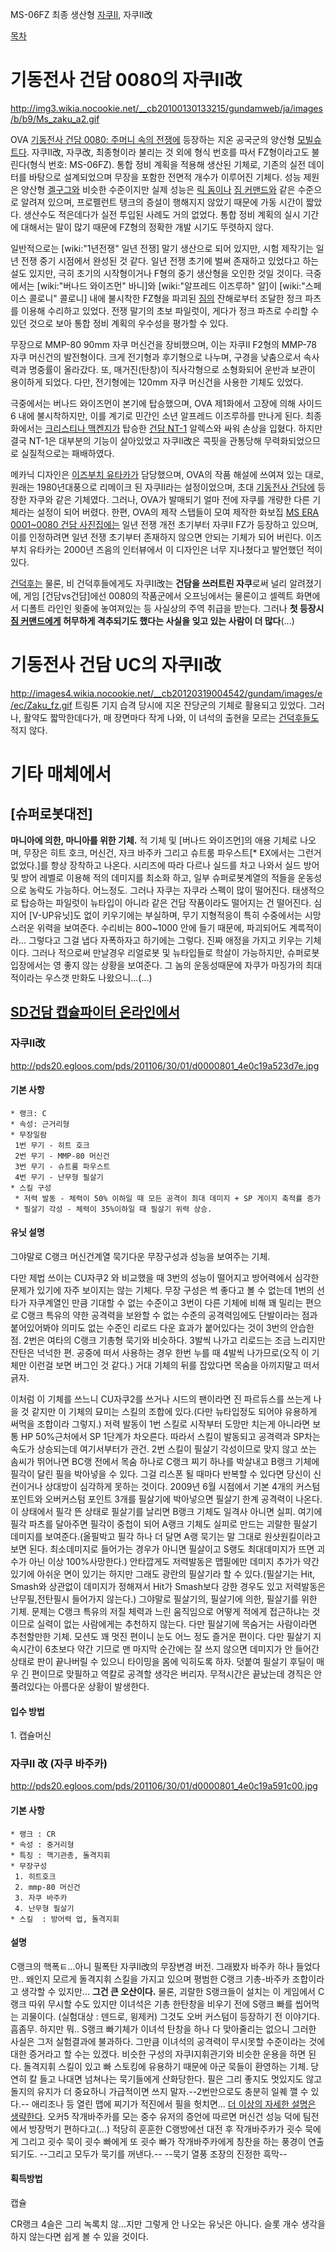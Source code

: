 MS-06FZ 최종 생산형 [[자쿠II]], 자쿠II改


[[목차]]
= 기동전사 건담 0080의 자쿠II改 =
http://img3.wikia.nocookie.net/__cb20100130133215/gundamweb/ja/images/b/b9/Ms_zaku_a2.gif

OVA [[기동전사 건담 0080: 주머니 속의 전쟁]]에 등장하는 지온 공국군의 양산형 [[모빌슈트]]다. 자쿠II改, 자쿠改, 최종형이라 불리는 것 외에 형식 번호를 따서 FZ형이라고도 불린다(형식 번호: MS-06FZ). 통합 정비 계획을 적용해 생산된 기체로, 기존의 실전 데이터를 바탕으로 설계되었으며 무장을 포함한 전면적 개수가 이루어진 기체다. 성능 제원은 양산형 [[겔구그]]와 비슷한 수준이지만 실제 성능은 [[릭 돔]]이나 [[짐 커맨드]]와 같은 수준으로 알려져 있으며, 프로펠런트 탱크의 증설이 행해지지 않았기 때문에 가동 시간이 짧았다. 생산수도 적은데다가 실전 투입된 사례도 거의 없었다. 통합 정비 계획의 실시 기간에 대해서는 말이 많기 때문에 FZ형의 정확한 개발 시기도 뚜렷하지 않다.

일반적으로는 [wiki:"1년전쟁" 일년 전쟁] 말기 생산으로 되어 있지만, 시험 제작기는 일년 전쟁 중기 시점에서 완성된 것 같다. 일년 전쟁 초기에 벌써 존재하고 있었다고 하는 설도 있지만, 극히 초기의 시작형이거나 F형의 중기 생산형을 오인한 것일 것이다. 극중에서는 [wiki:"버나드 와이즈먼" 바니]와 [wiki:"알프레드 이즈루하" 알]이 [wiki:"스페이스 콜로니" 콜로니] 내에 불시착한 FZ형을 파괴된 [[짐]]의 잔해로부터 조달한 정크 파츠를 이용해 수리하고 있었다. 전쟁 말기의 초보 파일럿이, 게다가 정크 파츠로 수리할 수 있던 것으로 보아 통합 정비 계획의 우수성을 평가할 수 있다.

무장으로 MMP-80 90mm 자쿠 머신건을 장비했으며, 이는 자쿠II F2형의 MMP-78 자쿠 머신건의 발전형이다. 크게 전기형과 후기형으로 나누며, 구경을 낮춤으로서 속사력과 명중률이 올라갔다. 또, 매거진(탄창)이 직사각형으로 소형화되어 운반과 보관이 용이하게 되었다. 다만, 전기형에는 120mm 자쿠 머신건을 사용한 기체도 있었다.

극중에서는 버나드 와이즈먼이 본기에 탑승했으며, OVA 제1화에서 고장에 의해 사이드 6 내에 불시착하지만, 이를 계기로 민간인 소년 알프레드 이즈루하를 만나게 된다. 최종화에서는 [[크리스티나 맥켄지]]가 탑승한 [[건담 NT-1]] 알렉스와 싸워 손상을 입혔다. 하지만 결국 NT-1은 대부분의 기능이 살아있었고 자쿠II改은 콕핏을 관통당해 무력화되었으므로 실질적으로는 패배하였다.

메카닉 디자인은 [[이즈부치 유타카]]가 담당했으며, OVA의 작품 해설에 쓰여져 있는 대로, 원래는 1980년대풍으로 리메이크 된 자쿠II라는 설정이었으며, 초대 [[기동전사 건담]]에 등장한 자쿠와 같은 기체였다. 그러나, OVA가 발매되기 얼마 전에 자쿠를 개량한 다른 기체라는 설정이 되어 버렸다. 한편, OVA의 제작 스탭들이 모여 제작한 화보집 [[MS ERA 0001~0080 건담 사진집]]에는 일년 전쟁 개전 초기부터 자쿠II FZ가 등장하고 있으며, 이를 인정하려면 일년 전쟁 초기부터 존재하지 않으면 안되는 기체가 되어 버린다. 이즈부치 유타카는 2000년 즈음의 인터뷰에서 이 디자인은 너무 지나쳤다고 발언했던 적이 있다.

[[건덕후]]는 물론, 비 건덕후들에게도 자쿠II改는 '''건담을 쓰러트린 자쿠'''로써 널리 알려졌기에, 게임 [건담vs건담]에선 0080의 작품군에서 오프닝에서는 물론이고 셀렉트 화면에서 디폴트 라인인 윗줄에 놓여져있는 등 사실상의 주역 취급을 받는다. 그러나 '''첫 등장시 [[짐 커맨드]]에게 허무하게 격추되기도 했다는 사실을 잊고 있는 사람이 더 많다'''(...)

= 기동전사 건담 UC의 자쿠II改 =
http://images4.wikia.nocookie.net/__cb20120319004542/gundam/images/e/ec/Zaku_fz.gif
트링톤 기지 습격 당시에 지온 잔당군의 기체로 활용되고 있었다. 그러나, 활약도 짧막한데다가, 매 장면마다 작게 나와, 이 녀석의 출현을 모르는 [[건덕후]]들도 적지 않다. 

= 기타 매체에서 =

== [슈퍼로봇대전] ==

'''마니아에 의한, 마니아를 위한 기체.''' 적 기체 및 [버나드 와이즈먼]의 애용 기체로 나오며, 무장은 히트 호크, 머신건, 자크 바주카 그리고 슈트룸 파우스트[* EX에서는 그런거 없었다.]를 항상 장착하고 나온다. 시리즈에 따라 다르나 실드를 차고 나와서 실드 방어 및 방어 레벨로 이용해 적의 데미지를 최소화 하고, 일부 슈퍼로봇계열의 적들을 운동성으로 농락도 가능하다. 어느정도. 그러나 자쿠는 자쿠라 스펙이 많이 떨어진다. 태생적으로 탑승하는 파일럿이 뉴타입이 아니라 같은 건담 작품이라도 떨어지는 건 떨어진다. 심지어 [V-UP유닛]도 없이 키우기에는 부실하며, 무기 지형적응이 특히 수중에서는 시망스러운 위력을 보여준다. 수리비는 800~1000 안에 들기 때문에, 파괴되어도 계륵적이라... 그렇다고 그걸 냅다 자폭하자고 하기에는 그렇다. 진짜 애정을 가지고 키우는 기체이다. 그러나 적으로써 만날경우 리얼로봇 및 뉴타입들로 학살이 가능하지만, 슈퍼로봇 입장에서는 영 좋지 않는 상황을 보여준다. 그 놈의 운동성때문에 자쿠가 마징가의 최대적이라는 우스갯 만화도 나왔으니...(...)

== [[SD건담 캡슐파이터 온라인]]에서 ==
=== 자쿠II改 ===
http://pds20.egloos.com/pds/201106/30/01/d0000801_4e0c19a523d7e.jpg
==== 기본 사항 ====
 * 랭크: C
 * 속성: 근거리형
 * 무장일람
  1번 무기 - 히트 호크
  2번 무기 - MMP-80 머신건
  3번 무기 - 슈트룸 파우스트
  4번 무기 - 난무형 필살기
 * 스킬 구성
  * 저력 발동 - 체력이 50% 이하일 때 모든 공격이 최대 데미지 + SP 게이지 축적률 증가
  * 필살기 각성 - 체력이 35%이하일 때 필살기 위력 상승. 
==== 유닛 설명 ====
그야말로 C랭크 머신건계열 묵기다운 무장구성과 성능을 보여주는 기체.

다만 제법 쓰이는 CU자쿠2 와 비교했을 때 3번의 성능이 떨어지고 방어력에서 심각한 문제가 있기에 자주 보이지는 않는 기체다. 무장 구성은 썩 좋다고 볼 수 없는데 1번의 선타가 자쿠계열인 만큼 기대할 수 없는 수준이고 3번이 다른 기체에 비해 꽤 밀리는 편으로 C랭크 특유의 약한 공격력을 보완할 수 없는 수준의 공격력임에도 단발이라는 점과 붙어있어봐야 의미도 없는 수준인 리로드 다운 효과가 붙어있다는 것이 3번의 안습한 점. 2번은 여타의 C랭크 기총형 묵기와 비슷하다. 3발씩 나가고 리로드는 조금 느리지만 잔탄은 넉넉한 편. 공중에 떠서 사용하는 경우 한번 누를 때 4발씩 나가므로(오직 이 기체만 이런걸 보면 버그인 것 같다.) 거대 기체의 뒤를 잡았다면 목숨을 아끼지말고 떠서 긁자.

이처럼 이 기체를 쓰느니 CU자쿠2를 쓰거나 시드의 팬이라면 진 파르듀스를 쓰는게 나을 것 같지만 이 기체의 묘미는 스킬의 조합에 있다.(다만 뉴타입정도 되어야 유용하게 써먹을 조합이라 그렇지.) 저력 발동이 1번 스킬로 시작부터 도망만 치는게 아니라면 보통 HP 50%근처에서 SP 1단계가 차오른다. 따라서 스킬이 발동되고 공격력과 SP차는 속도가 상승되는데 여기서부터가 관건. 2번 스킬이 필살기 각성이므로 맞지 않고 쏘는 솜씨가 뛰어나면 BC랭 전에서 목숨 하나로 C랭크 찌기 하나를 박살내고 B랭크 기체에 필각이 달린 필을 박아넣을 수 있다. 그걸 리스폰 될 때마다 반복할 수 있다면 당신이 신컨이거나 상대방이 심각하게 못하는 것이다. 2009년 6월 시점에서 기본 4개의 커스텀 포인트와 오버커스텀 포인트 3개를 필살기에 박아넣으면 필살기 한계 공격력이 나온다. 이 상태에서 필각 뜬 상태로 필살기를 날리면 B랭크 기체도 일격사 아니면 실피. 여기에 필각 파츠를 달아주면 필각이 중첩이 되어 A랭크 기체도 실피로 만드는 괴랄한 필살기 데미지를 보여준다.(올필박고 필각 하나 더 달면 A랭 묵기는 말 그대로 원샷원킬이라고 보면 된다. 최소데미지로 들어가는 경우가 아니면 필살이고 S랭도 최대데미지가 뜨면 괴수가 아닌 이상 100%사망한다.) 안타깝게도 저력발동은 맵필에만 데미지 추가가 약간 있기에 아쉬운 면이 있기는 하지만 그래도 광란의 필살기라 할 수 있다.(필살기는 Hit, Smash와 상관없이 데미지가 정해져서 Hit가 Smash보다 강한 경우도 있고 저력발동은 난무필,전탄필시 들어가지 않는다.) 그야말로 필살기의, 필살기에 의한, 필살기를 위한 기체. 문제는 C랭크 특유의 저질 체력과 느린 움직임으로 어떻게 적에게 접근하냐는 것이므로 실력이 없는 사람에게는 추천하지 않는다. 다만 필살기에 목숨거는 사람이라면 추천할만한 기체. 모션도 꽤 멋진 편이니 눈도 어느 정도 즐거운 편이다. 다만 필살기 지속시간이 6초보다 약간 기므로 맨 마지막 순간에는 잘 쓰지 않으면 데미지가 안 들어간 상태로 판이 끝나버릴 수 있으니 타이밍을 몸에 익히도록 하자. 덧붙여 필살기 후딜이 매우 긴 편이므로 맞필하고 역칼로 공격할 생각은 버리자. 무적시간은 끝났는데 경직은 안 풀려있다는 아름다운 상황이 발생한다.
==== 입수 방법 ====
1. 캡슐머신
=== 자쿠II 改 (자쿠 바주카) ===
http://pds20.egloos.com/pds/201106/30/01/d0000801_4e0c19a591c00.jpg
==== 기본 사항 ====
 * 랭크 : CR
 * 속성 : 중거리형
 * 특징 : 핵기관총, 돌격지휘
 * 무장구성 
  1. 히트호크
  2. mmp-80 머신건
  3. 자쿠 바주카
  4. 난무형 필살기
 * 스킬  : 방어력 업, 돌격지휘
==== 설명 ====
C랭크의 핵폭ㅌ...아니 필폭탄 자쿠II改의 무장변경 버전. 그래봤자 바주카 하나 들었다만.. 왜인지 모르게 돌격지휘 스킬을 가지고 있으며 평범한 C랭크 기총-바주카 조합이라고 생각할 수 있지만...  '''그건 큰 오산이다.'''
물론, 괴랄한 S랭크들이 설치는 이 게임에서 C랭크 따위 무시할 수도 있지만 이녀석은 기총 한탄창을 비우기 전에 S랭크 빠를 씹어먹는 괴물이다. (실험대상 : 덴드로, 윙제커) 그것도 오버 커스텀이 등장하기 전 이야기다. 흠좀무.
하지만 뭐.. S랭크 빠기체가 이녀석 탄창을 하나 다 맞아줄리는 없으니 그러한 사실은 그저 실험결과에 불과하다. 그만큼 이녀석의 공격력이 무시못할 수준이라는 것에 대한 증거라고 할 수는 있겠다. 
비슷한 구성의 자쿠I지휘관기와 비슷한 운용을 하면 된다. 돌격지휘 스킬이 있고 빠 스토킹에 유용하기 때문에 아군 묵들이 환영하는 기체. 당연히 칼 들고 나대면 넘쳐나는 묵기들에게 산화당한다. 필은 그리 좋지도 멋있지도 않고 돌지의 유지가 더 중요하니 가급적이면 쓰지 말자.--2번만으로도 충분히 일퀘 깰 수 있다.-- 애리조나 등 열린 맵에 찌기가 적진에서 필을 헛치면... [[더 이상의 자세한 설명은 생략한다]].
오커5 작개바주카를 모는 중수 유저의 증언에 따르면 머신건 성능 덕에 팀전에서 방장먹기 편하다고(...) 적당히 훈훈한 C랭방에선 대전 후 작개바주카가 굇수 묵에게 그리고 굇수 묵이 굇수 빠에게 또 굇수 빠가 작개바주카에게 칭찬을 하는 풍경이 연출되기도. --그리고 모두가 묵기를 꺼낸다.-- --묵기 열풍 조장의 진정한 흑막--
==== 획득방법 ====
캡슐

CR랭크 4슬은 그리 녹록치 않...지만 그렇게 안 나오는 유닛은 아니다. 슬롯 개수 생각을 하지 않는다면 쉽게 볼 수 있을 것이다.
